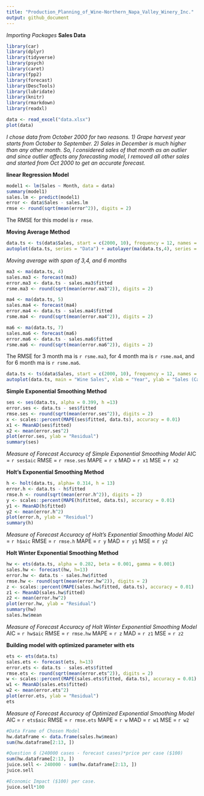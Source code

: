 ```yaml
---
title: "Production_Planning_of_Wine-Northern_Napa_Valley_Winery_Inc."
output: github_document
---
```


*Importing Packages*
**Sales Data**
```r
library(car)
library(dplyr)
library(tidyverse)
library(psych)
library(caret)
library(fpp2)
library(forecast)
library(DescTools)
library(lubridate)
library(knitr)
library(rmarkdown)
library(readxl)

data <- read_excel("data.xlsx")
plot(data)
```

*I chose data from October 2000 for two reasons.*
*1) Grape harvest year starts from October to September.*
*2) Sales in December is much higher than any other month.* 
*So, I  considered sales of that month as an outlier and since outlier affects any forecasting model, I removed all other sales and started from Oct 2000  to get an accurate forecast.*


**linear Regression Model**

```r
model1 <- lm(Sales ~ Month, data = data)
summary(model1)
sales.lm <- predict(model1)
error <- data$Sales - sales.lm
rmse <- round(sqrt(mean(error^2)), digits = 2)
```

The RMSE for this model is `r rmse`.


**Moving Average Method**

```r
data.ts <- ts(data$Sales, start = c(2000, 10), frequency = 12, names = "sales")
autoplot(data.ts, series = "Data") + autolayer(ma(data.ts,4), series = "3 Month MA") + autolayer(ma(data.ts,7), series = "6 Month MA") + autolayer(ma(data.ts, 5), series = "4 Month MA") + xlab("Month") + ylab("Sales")
```

*Moving average with span of 3,4, and 6 months*

```r
ma3 <- ma(data.ts, 4)
sales.ma3 <- forecast(ma3)
error.ma3 <- data.ts - sales.ma3$fitted
rsme.ma3 <- round(sqrt(mean(error.ma3^2)), digits = 2)

ma4 <- ma(data.ts, 5)
sales.ma4 <- forecast(ma4)
error.ma4 <- data.ts - sales.ma4$fitted
rsme.ma4 <- round(sqrt(mean(error.ma4^2)), digits = 2)

ma6 <- ma(data.ts, 7)
sales.ma6 <- forecast(ma6)
error.ma6 <- data.ts - sales.ma6$fitted
rsme.ma6 <- round(sqrt(mean(error.ma6^2)), digits = 2)
```

The RMSE for 3 month ma is `r rsme.ma3`, for 4 month ma is `r rsme.ma4`, and for 6 month ma is `r rsme.ma6`.

```r
data.ts <- ts(data$Sales, start = c(2000, 10), frequency = 12, names = "sales")
autoplot(data.ts, main = "Wine Sales", xlab = "Year", ylab = "Sales (Cases of Wine)")
```

**Simple Exponential Smoothing Method**

```r
ses <- ses(data.ts, alpha = 0.399, h =13)
error.ses <- data.ts - ses$fitted
rmse.ses <- round(sqrt(mean(error.ses^2)), digits = 2)
x <- scales::percent(MAPE(ses$fitted, data.ts), accuracy = 0.01)
x1 <- MeanAD(ses$fitted)
x2 <- mean(error.ses^2)
plot(error.ses, ylab = "Residual")
summary(ses)
```

*Measure of Forecast Accuracy of Simple Exponential Smoothing Model*
AIC  = `r ses$aic`
RMSE = `r rmse.ses`
MAPE = `r x`
MAD  = `r x1`
MSE  = `r x2`


**Holt's Exponential Smoothing Method**

```r
h <- holt(data.ts, alpha= 0.314, h = 13)
error.h <- data.ts - h$fitted
rmse.h <- round(sqrt(mean(error.h^2)), digits = 2)
y <- scales::percent(MAPE(h$fitted, data.ts), accuracy = 0.01)
y1 <- MeanAD(h$fitted)
y2 <- mean(error.h^2)
plot(error.h, ylab = "Residual")
summary(h)
```

*Measure of Forecast Accuracy of Holt's Exponential Smoothing Model*
AIC  = `r h$aic`
RMSE = `r rmse.h`
MAPE = `r y`
MAD  = `r y1`
MSE  = `r y2`


**Holt Winter Exponential Smoothing Method**

```r
hw <- ets(data.ts, alpha = 0.282, beta = 0.001, gamma = 0.001)
sales.hw <- forecast(hw, h=13)
error.hw <- data.ts - sales.hw$fitted
rmse.hw <- round(sqrt(mean(error.hw^2)), digits = 2)
z <- scales::percent(MAPE(sales.hw$fitted, data.ts), accuracy = 0.01)
z1 <- MeanAD(sales.hw$fitted)
z2 <- mean(error.hw^2)
plot(error.hw, ylab = "Residual")
summary(hw)
sales.hw$mean
```

*Measure of Forecast Accuracy of Holt Winter Exponential Smoothing Model*
AIC  = `r hw$aic`
RMSE = `r rmse.hw`
MAPE = `r z`
MAD  = `r z1`
MSE  = `r z2`


**Building model with optimized parameter with ets**

```r
ets <- ets(data.ts)
sales.ets <- forecast(ets, h=13)
error.ets <- data.ts - sales.ets$fitted
rmse.ets <- round(sqrt(mean(error.ets^2)), digits = 2)
w <- scales::percent(MAPE(sales.ets$fitted, data.ts), accuracy = 0.01)
w1 <- MeanAD(sales.ets$fitted)
w2 <- mean(error.ets^2)
plot(error.ets, ylab = "Residual")
ets
```

*Measure of Forecast Accuracy of Optimized Exponential Smoothing Model*
AIC  = `r ets$aic`
RMSE = `r rmse.ets`
MAPE = `r w`
MAD  = `r w1`
MSE  = `r w2`


```r
#Data Frame of Chosen Model
hw.dataframe <- data.frame(sales.hw$mean)
sum(hw.dataframe[2:13, ])

#Question 6 (240000 cases - forecast cases)*price per case ($100)
sum(hw.dataframe[2:13, ])
juice.sell <- 240000 - sum(hw.dataframe[2:13, ])
juice.sell

#Economic Impact ($100) per case.
juice.sell*100
```
